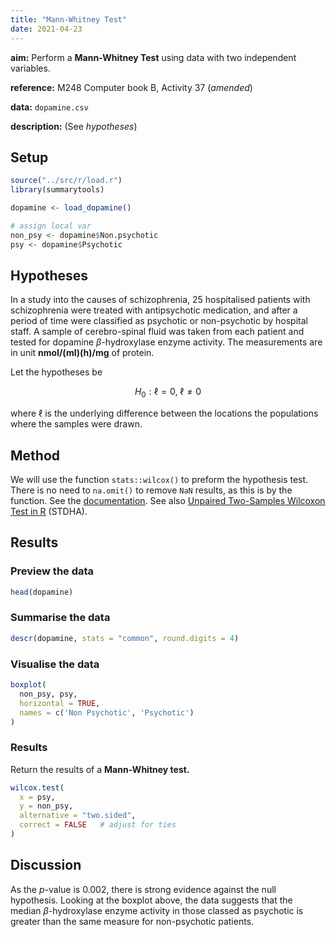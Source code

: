 ```yaml
---
title: "Mann-Whitney Test"
date: 2021-04-23
---
```


**aim:** Perform a **Mann-Whitney Test** using data with two independent variables.

**reference:** M248 Computer book B, Activity 37 (*amended*)

**data:** `dopamine.csv`

**description:** (See *hypotheses*)

## Setup

```r
source("../src/r/load.r")
library(summarytools)
```

```r
dopamine <- load_dopamine()

# assign local var
non_psy <- dopamine$Non.psychotic
psy <- dopamine$Psychotic
```

## Hypotheses

In a study into the causes of schizophrenia, 25 hospitalised patients with schizophrenia were treated with antipsychotic medication, and after a period of time were classified as psychotic or non-psychotic by hospital staff.
A sample of cerebro-spinal fluid was taken from each patient and tested for dopamine $\beta$-hydroxylase enzyme activity.
The measurements are in unit **nmol/(ml)(h)/mg** of protein.

Let the hypotheses be

$$
H_{0} : \ell = 0, \> \ell \neq 0
$$

where $\ell$ is the underlying difference between the locations the populations where the samples were drawn.

## Method

We will use the function `stats::wilcox()` to preform the hypothesis test.
There is no need to `na.omit()` to remove `NaN` results, as this is by the function.
See the [documentation](https://stat.ethz.ch/R-manual/R-devel/library/stats/html/wilcox.test.html).
See also [Unpaired Two-Samples Wilcoxon Test in R](http://www.sthda.com/english/wiki/unpaired-two-samples-wilcoxon-test-in-r) (STDHA).

## Results

### Preview the data

```r
head(dopamine)
```

### Summarise the data

```r
descr(dopamine, stats = "common", round.digits = 4)
```

### Visualise the data

```r
boxplot(
  non_psy, psy,
  horizontal = TRUE,
  names = c('Non Psychotic', 'Psychotic')
)
```

### Results

Return the results of a **Mann-Whitney test.**

```r
wilcox.test(
  x = psy,
  y = non_psy,
  alternative = "two.sided",
  correct = FALSE   # adjust for ties
)
```

## Discussion

As the $p$-value is 0.002, there is strong evidence against the null hypothesis.
Looking at the boxplot above, the data suggests that the median $\beta$-hydroxylase enzyme activity in those classed as psychotic is greater than the same measure for non-psychotic patients.
